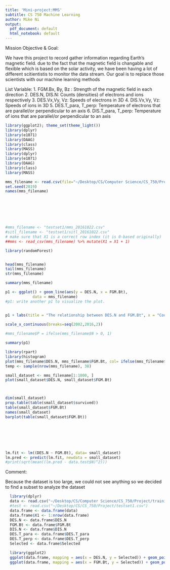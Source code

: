 ```yaml
---
title: 'Mini-project:MMS'
subtitle: CS 750 Machine Learning
author: Mike Ni
output:
  pdf_document: default
  html_notebook: default
---
```



Mission Objective & Goal:

We have this project to record gather information regarding Earth's magnetic field. due to the fact that the magnetic field is changable and flexible which is based on the solar activity, we have been having a lot of different scitientistis to monitor the data stream. Our goal is to replace those scientists with our machine learning methods



List Variable:
1. FGM.Bx, By, Bz : Strength of the magnetic field in each direction
2. DES.N, DIS.N: Counts (densities) of electrons and ions respectively
3. DES.Vx,Vy, Vz: Speeds of electrons in 3D
4. DIS.Vx,Vy, Vz: Speeds of ions in 3D
5. DES.T_para, T_perp: Temperature of electrons that are parallel/or perpendicular to an axis
6. DIS.T_para, T_perp: Temperature of ions that are parallel/or perpendicular to an axis


```r
library(ggplot2); theme_set(theme_light())
library(dplyr)
library(e1071)
library(DAAG)
library(class)
library(MASS)
library(dplyr)
library(e1071)
library(DAAG)
library(class)
library(MASS)
```


```r



mms_filename <- read.csv(file="~/Desktop/CS/Computer Science/CS_750/Project/training.csv", header = TRUE, sep=",")
set.seed(2019)
names(mms_filename)





  

#mms_filename <- "testset1/mms_20161022.csv"
#sitl_filename <- "testset1/sitl_20161022.csv"
# make sure that X1 is a correct row index (it is 0-based originally)
##mms <- read_csv(mms_filename) %>% mutate(X1 = X1 + 1)


```

```r

library(randomForest)



```

```r

head(mms_filename)
tail(mms_filename)
str(mms_filename)


```

```r
summary(mms_filename)
```




```r
p1 <- ggplot() + geom_line(aes(y = DES.N, x = FGM.Bt),
            data = mms_filename)
#p1: write another p1 to visualize the plot. 


p1 + labs(title = "The relationship between DES.N and FGM.Bt", x = "Counts (densities) of electrons and ions ", y = "Strength of the magnetic field", caption = "Data: Cavenez.com")
  
scale_x_continuous(breaks=seq(2002,2016,2))

#mms_filename$P = ifelse(mms_filename$N > 0, 1)

summary(p1)

```


```r
library(rpart)
library(histogram)
plot(mms_filename$DES.N, mms_filename$FGM.Bt, col= ifelse(mms_filename$N > 0, "red", "blue"))
temp <- sample(nrow(mms_filename), 38)

small_dataset <- mms_filename[1:1000, ]
plot(small_dataset$DES.N, small_dataset$FGM.Bt)



dim(small_dataset)
prop.table(table(small_dataset$survived))
table(small_dataset$FGM.Bt)
names(small_dataset)
barplot(table(small_dataset$FGM.Bt))







lm.fit <- lm((DES.N ~ FGM.Bt), data= small_dataset)
lm.pred <- predict(lm.fit, newdata = small_dataset)
#print(sqrt(mean((lm.pred - data.test$N)^2)))
```
Comment: 

Because the dataset is too large, we could not see anything so we decided to find a subset to analyze the dataset





```r
  library(dplyr)
  data <- read.csv("~/Desktop/CS/Computer Science/CS_750/Project/training.csv")
  #test <- read.csv("~/Desktop/CS/CS_750/Project/testset1.csv")
  data.frame <- data.frame(data)
  data.frame$X1 <- 1:nrow(data.frame)
  DES.N <- data.frame$DES.N
  FGM.Bt <- data.frame$FGM.Bt
  DIS.N <- data.frame$DIS.N
  DES.T_para <- data.frame$DES.T_para
  DES.T_perp <- data.frame$DES.T_perp
  Selected <- data.frame$Selected
```



```r
  library(ggplot2)
  ggplot(data.frame, mapping = aes(x = DES.N, y = Selected)) + geom_point() + geom_smooth(method = "lm", mapping = aes(x = DES.N, y = Selected), se = FALSE)
  ggplot(data.frame, mapping = aes(x = FGM.Bt, y = Selected)) + geom_point() + geom_smooth(method = "glm", mapping = aes(x = FGM.Bt, y = Selected), se = FALSE)
  
  
  
```




